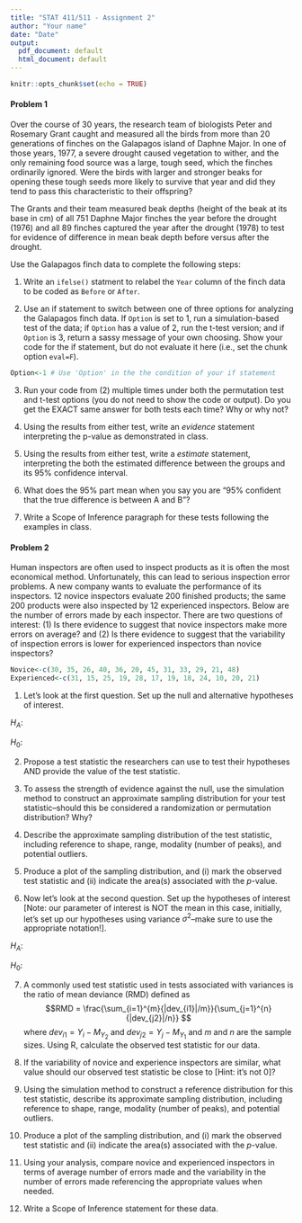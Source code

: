 ```yaml
---
title: "STAT 411/511 - Assignment 2"
author: "Your name"
date: "Date"
output:
  pdf_document: default
  html_document: default
---
```


```r
knitr::opts_chunk$set(echo = TRUE)
```

#### Problem 1
Over the course of 30 years, the research team of biologists Peter and Rosemary Grant caught and measured all the birds from more than 20 generations of finches on the Galapagos island of Daphne Major. In one of those years, 1977, a severe drought caused vegetation to wither, and the only remaining food source was a large, tough seed, which the finches ordinarily ignored. Were the birds with larger and stronger beaks for opening these tough seeds more likely to survive that year and did they tend to pass this characteristic to their offspring? 

The Grants and their team measured beak depths (height of the beak at its base in cm) of all 751 Daphne Major finches the year before the drought (1976) and all 89 finches captured the year after the drought (1978) to test for evidence of difference in mean beak depth before versus after the drought. 

Use the Galapagos finch data to complete the following steps:

1.  Write an `ifelse()` statment to relabel the `Year` column of the finch data to be coded as `Before` or `After`. 

2. Use an if statement to switch between one of three options for analyzing the Galapagos finch data.  If `Option` is set to 1, run a simulation-based test of the data; if `Option` has a value of 2, run the t-test version; and if `Option` is 3, return a sassy message of your own choosing.  Show your code for the if statement, but do not evaluate it here (i.e., set the chunk option `eval=F`).

```r
Option<-1 # Use 'Option' in the the condition of your if statement
```

3.  Run your code from (2) multiple times under both the permutation test and t-test options (you do not need to show the code or output).  Do you get the EXACT same answer for both tests each time?  Why or why not?

4. Using the results from either test, write an *evidence* statement interpreting the p-value as demonstrated in class.

5. Using the results from either test, write a *estimate* statement, interpreting the both the estimated difference between the groups and its 95% confidence interval.

6. What does the 95% part mean when you say you are "95% confident that the true difference is between A and B"?

7. Write a Scope of Inference paragraph for these tests following the examples in class.

####  Problem 2
Human inspectors are often used to inspect products as it is often the most economical method.  Unfortunately, this can lead to serious inspection error problems.  A new company wants to evaluate the performance of its inspectors.  12 novice inspectors evaluate 200 finished products; the same 200 products were also inspected by 12 experienced inspectors.  Below are the number of errors made by each inspector.  There are two questions of interest: (1) Is there evidence to suggest that novice inspectors make more errors on average? and (2)  Is there evidence to suggest that the variability of inspection errors is lower for experienced inspectors than novice inspectors?

```r
Novice<-c(30, 35, 26, 40, 36, 20, 45, 31, 33, 29, 21, 48)
Experienced<-c(31, 15, 25, 19, 28, 17, 19, 18, 24, 10, 20, 21)
```

1. Let's look at the first question.  Set up the null and alternative hypotheses of interest. 

$H_A :$ 

$H_0 :$ 


2. Propose a test statistic the researchers can use to test their hypotheses AND provide the value of the test statistic.  
    
3. To assess the strength of evidence against the null, use the simulation method to construct an approximate sampling distribution for your test statistic--should this be considered a randomization or permutation distribution? Why?  
    
4. Describe the approximate sampling distribution of the test statistic, including reference to shape, range, modality (number of peaks), and potential outliers.  
    
5. Produce a plot of the sampling distribution, and (i) mark the observed test statistic and (ii) indicate the area(s) associated with the $p$-value.
    
6. Now let's look at the second question.  Set up the hypotheses of interest [Note: our parameter of interest is NOT the mean in this case, initially, let's set up our hypotheses using variance $\sigma^2$--make sure to use the appropriate notation!].

$H_A :$ 

$H_0 :$ 

    
7. A commonly used test statistic used in tests associated with variances is the ratio of mean deviance (RMD) defined as $$RMD = \frac{\sum_{i=1}^{m}{|dev_{i1}|/m}}{\sum_{j=1}^{n}{|dev_{j2}|/n}} $$ where $dev_{i1} = Y_i - M_{Y_2}$ and $dev_{j2} = Y_j - M_{Y_1}$ and $m$ and $n$ are the sample sizes.  Using R, calculate the observed test statistic for our data.

8. If the variability of novice and experience inspectors are similar, what value should our observed test statistic be close to [Hint: it's not 0]?

9. Using the simulation method to construct a reference distribution for this test statistic, describe its approximate sampling distribution, including reference to shape, range, modality (number of peaks), and potential outliers. 

10. Produce a plot of the sampling distribution, and (i) mark the observed test statistic and (ii) indicate the area(s) associated with the $p$-value.

11. Using your analysis, compare novice and experienced inspectors in terms of average number of errors made and the variability in the number of errors made referencing the appropriate values when needed.  

12. Write a Scope of Inference statement for these data.
